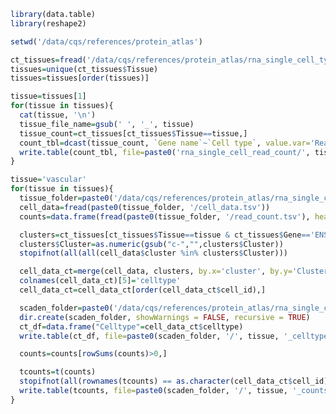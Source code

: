 ```r
library(data.table)
library(reshape2)

setwd('/data/cqs/references/protein_atlas')

ct_tissues=fread('/data/cqs/references/protein_atlas/rna_single_cell_type_tissue.tsv')
tissues=unique(ct_tissues$Tissue)
tissues=tissues[order(tissues)]

tissue=tissues[1]
for(tissue in tissues){
  cat(tissue, '\n')
  tissue_file_name=gsub(' ', '_', tissue)
  tissue_count=ct_tissues[ct_tissues$Tissue==tissue,]
  count_tbl=dcast(tissue_count, `Gene name`~`Cell type`, value.var='Read count', fun.aggregate=sum) 
  write.table(count_tbl, file=paste0('rna_single_cell_read_count/', tissue_file_name, '.tsv'), quote=F, sep='\t', row.names=F)
}

tissue='vascular'
for(tissue in tissues){
  tissue_folder=paste0('/data/cqs/references/protein_atlas/rna_single_cell_read_count/', tissue)
  cell_data=fread(paste0(tissue_folder, '/cell_data.tsv'))
  counts=data.frame(fread(paste0(tissue_folder, '/read_count.tsv'), header=TRUE), row.names=1, check.names=FALSE)

  clusters=ct_tissues[ct_tissues$Tissue==tissue & ct_tissues$Gene=='ENSG00000000003', c("Cluster", "Cell type") ]
  clusters$Cluster=as.numeric(gsub("c-","",clusters$Cluster))
  stopifnot(all(all(cell_data$cluster %in% clusters$Cluster)))

  cell_data_ct=merge(cell_data, clusters, by.x='cluster', by.y='Cluster')
  colnames(cell_data_ct)[5]='celltype'
  cell_data_ct=cell_data_ct[order(cell_data_ct$cell_id),]

  scaden_folder=paste0('/data/cqs/references/protein_atlas/rna_single_cell_scaden/', tissue)
  dir.create(scaden_folder, showWarnings = FALSE, recursive = TRUE)
  ct_df=data.frame("Celltype"=cell_data_ct$celltype)
  write.table(ct_df, file=paste0(scaden_folder, '/', tissue, '_celltypes.txt'), quote=F, sep='\t', row.names=F)

  counts=counts[rowSums(counts)>0,]

  tcounts=t(counts)
  stopifnot(all(rownames(tcounts) == as.character(cell_data_ct$cell_id)))
  write.table(tcounts, file=paste0(scaden_folder, '/', tissue, '_counts.txt'), quote=F, sep='\t', row.names=T, col.names=NA)
}
```
